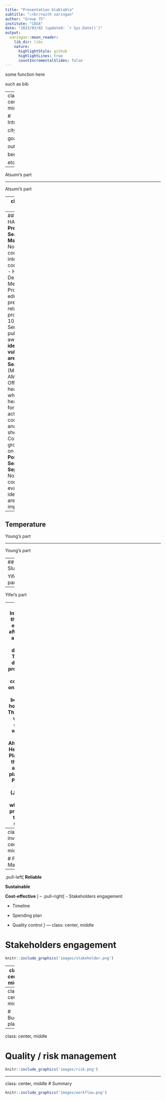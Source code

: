 ---
title: "Presentation blablabla"
subtitle: "⚔<br/>with xaringan"
author: "Group 75"
institute: "CASA"
date: "2023/03/02 (updated: `r Sys.Date()`)"
output:
  xaringan::moon_reader:
    lib_dir: libs
    nature:
      highlightStyle: github
      highlightLines: true
      countIncrementalSlides: false
---

some function here

such as bib

---
class: center, middle

# Introduction

city

goals

outline

benefit

etc.

---

Atsumi's part

---

Atsumi's part

---
class: center, middle

# Wokflow

overview

temperature

slums

xxx

---
## Overview of HAP Workflow
**Pre-Heat Season (Jan-Mar)**
- AMC Nodal Officer coordinates inter-agency communications
- Health Department and Medical Professionals educate and prepare heat-related procedures
- 108 Emergency Service builds public awareness and **identifies vulnerable areas**
**Heat Season** (March-July)
- AMC Nodal Officer activates heat alerts when extreme heat events are forecasted + activates cooling centres and night shelters
- Community groups check on each other
**Post-Heat Season (July-Sept)**
- AMC Nodal Officer conducts evaluation and identifies key areas for improvement.

---
## Temperature

Young's part

---

Young's part

---
## Slums

Yifei's part

---

Yifei's part

---
## Integrating them (Will edit more after Young and Yifei)
**Slum detection**
The slum detection process can be conducted once a year, ideally before the hot season. This is inline with the general workflow for the Ahmedabad Heat Action Plan, where they have an action plan for the Pre-Heat Season (January- March) where they prepare for the heat season.

To give time for the geospatial team to generate estimates of slums, the process should begin ideally after the Post-Heat Season, but also with consideration to when satellite imagery might be least affected by cloud cover. Cloud cover is lowest in January, which is when the data collection process should start. Ideally the slum detection process should finish before March.

**Temperature Monitoring**
Temperature monitoring can be done via remote sensors, and we can incorporate it into the Nodal Officer’s workflow of monitoring and predicting extreme heat events.

---
class: inverse, center, middle

# Project Management

--
.pull-left[
**Reliable** 

**Sustainable** 

**Cost-effective**
]
--
.pull-right[
- Stakeholders engagement

- Timeline

- Spending plan

- Quality control 
]
---
class: center, middle

# Stakeholders engagement

```{r echo=FALSE, out.width='90%', fig.align='center'}
knitr::include_graphics('images/stakeholder.png')
```

---
class: center, middle

# Project timeline
```{r echo=FALSE, out.width='100%', fig.align='center'}
knitr::include_graphics('images/GANT.png')
```
---
class: center, middle

# Budget plan

---
class: center, middle

# Quality / risk management
```{r echo=FALSE, out.width='100%', fig.align='center'}
knitr::include_graphics('images/risk.png')
```
---
class: center, middle
# Summary
```{r echo=FALSE, out.width='100%', fig.align='center'}
knitr::include_graphics('images/workflow.png')
```